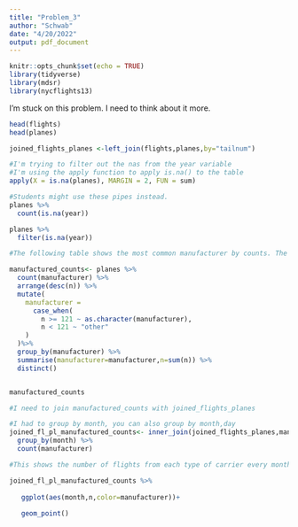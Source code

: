 ```yaml
---
title: "Problem_3"
author: "Schwab"
date: "4/20/2022"
output: pdf_document
---
```


```r
knitr::opts_chunk$set(echo = TRUE)
library(tidyverse)
library(mdsr)
library(nycflights13)

```

I'm stuck on this problem. I need to think about it more. 

```r
head(flights)
head(planes)

joined_flights_planes <-left_join(flights,planes,by="tailnum")
```

```r


#I'm trying to filter out the nas from the year variable
#I'm using the apply function to apply is.na() to the table
apply(X = is.na(planes), MARGIN = 2, FUN = sum)

#Students might use these pipes instead. 
planes %>%
  count(is.na(year))

planes %>%
  filter(is.na(year))

```

```r
#The following table shows the most common manufacturer by counts. The case_when() checks to see if the count is larger or smaller than 121 and renames the manufacturer variable appropriately. 

manufactured_counts<- planes %>%
  count(manufacturer) %>%
  arrange(desc(n)) %>%
  mutate(
    manufacturer = 
      case_when(
        n >= 121 ~ as.character(manufacturer),
        n < 121 ~ "other" 
    )
  )%>%
  group_by(manufacturer) %>%
  summarise(manufacturer=manufacturer,n=sum(n)) %>%
  distinct()


manufactured_counts


```

```r
#I need to join manufactured_counts with joined_flights_planes 

#I had to group by month, you can also group by month,day 
joined_fl_pl_manufactured_counts<- inner_join(joined_flights_planes,manufactured_counts,by="manufacturer") %>%
  group_by(month) %>%
  count(manufacturer)

#This shows the number of flights from each type of carrier every month. I think this answers the question. 

joined_fl_pl_manufactured_counts %>%
   
   ggplot(aes(month,n,color=manufacturer))+
   
   geom_point()
   
```

```r

```